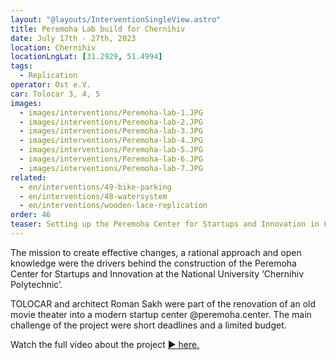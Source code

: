 ```yaml
---
layout: "@layouts/InterventionSingleView.astro"
title: Peremoha Lab build for Chernihiv 
date: July 17th - 27th, 2023
location: Chernihiv
locationLngLat: [31.2929, 51.4994] 
tags: 
  - Replication
operator: Ost e.V.
car: Tolocar 3, 4, 5
images:
  - images/interventions/Peremoha-lab-1.JPG  
  - images/interventions/Peremoha-lab-2.JPG
  - images/interventions/Peremoha-lab-3.JPG
  - images/interventions/Peremoha-lab-4.JPG
  - images/interventions/Peremoha-lab-5.JPG
  - images/interventions/Peremoha-lab-6.JPG
  - images/interventions/Peremoha-lab-7.JPG
related:
  - en/interventions/49-bike-parking
  - en/interventions/48-watersystem
  - en/interventions/wooden-lace-replication
order: 46
teaser: Setting up the Peremoha Center for Startups and Innovation in Chernihiv. 
---
```

The mission to create effective changes, a rational approach and open knowledge were the drivers behind the construction of the Peremoha Center for Startups and Innovation at the National University ‘Chernihiv Polytechnic’.

TOLOCAR and architect Roman Sakh were part of the renovation of an old movie theater into a modern startup center @peremoha.center. The main challenge of the project were short deadlines and a limited budget.

Watch the full video about the project [▶ here.](https://www.instagram.com/reel/CwApuWZtFhE/?utm_source=ig_web_copy_link&igshid=MzRlODBiNWFlZA==)
